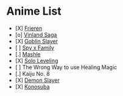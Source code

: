 = Anime List =

* [X] [[Frieren]]
* [o] [[Vinland Saga]]
* [X] [[Goblin Slayer]]
* [ ] [[Spy x Family]]
* [.] [[Mashle]]
* [X] [[Solo Leveling]]
* [ ] The Wrong Way to use Healing Magic
* [.] Kaiju No. 8
* [X] [[Demon Slayer]]
* [X] [[Konosuba]]
